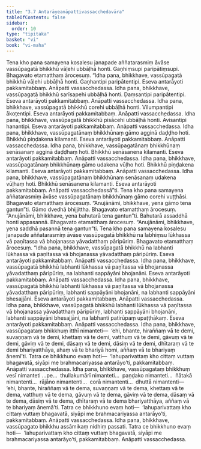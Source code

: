 ```yaml
---
title: "3.7 Antarāyeanāpattivassacchedavāra"
tableOfContents: false
sidebar:
  order: 10
type: "tipitaka"
basket: "vi"
book: "vi-maha"
---
```



<DynamicBreadcrumb />

<Division number="200" book="vi-maha">

<Paragraph number="876" book="vi-maha">
Tena kho pana samayena kosalesu janapade aññatarasmiṃ āvāse vassūpagatā bhikkhū vāḷehi ubbāḷhā honti. Gaṇhiṃsupi paripātiṃsupi. Bhagavato etamatthaṃ ārocesuṃ.
</Paragraph>

<Paragraph number="877" book="vi-maha">
“Idha pana, bhikkhave, vassūpagatā bhikkhū vāḷehi ubbāḷhā honti. Gaṇhantipi paripātentipi. Eseva antarāyoti pakkamitabbaṃ. Anāpatti vassacchedassa.
</Paragraph>

<Paragraph number="878" book="vi-maha">
Idha pana, bhikkhave, vassūpagatā bhikkhū sarīsapehi ubbāḷhā honti. Ḍaṃsantipi paripātentipi. Eseva antarāyoti pakkamitabbaṃ. Anāpatti vassacchedassa.
</Paragraph>

<Paragraph number="879" book="vi-maha">
Idha pana, bhikkhave, vassūpagatā bhikkhū corehi ubbāḷhā honti. Vilumpantipi ākoṭentipi. Eseva antarāyoti pakkamitabbaṃ. Anāpatti vassacchedassa.
</Paragraph>

<Paragraph number="880" book="vi-maha">
Idha pana, bhikkhave, vassūpagatā bhikkhū pisācehi ubbāḷhā honti. Āvisantipi hanantipi. Eseva antarāyoti pakkamitabbaṃ. Anāpatti vassacchedassa.
</Paragraph>

<Paragraph number="881" book="vi-maha">
Idha pana, bhikkhave, vassūpagatānaṃ bhikkhūnaṃ gāmo agginā daḍḍho hoti. Bhikkhū piṇḍakena kilamanti. Eseva antarāyoti pakkamitabbaṃ. Anāpatti vassacchedassa.
</Paragraph>

<Paragraph number="882" book="vi-maha">
Idha pana, bhikkhave, vassūpagatānaṃ bhikkhūnaṃ senāsanaṃ agginā daḍḍhaṃ hoti. Bhikkhū senāsanena kilamanti. Eseva antarāyoti pakkamitabbaṃ. Anāpatti vassacchedassa.
</Paragraph>

<Paragraph number="883" book="vi-maha">
Idha pana, bhikkhave, vassūpagatānaṃ bhikkhūnaṃ gāmo udakena vūḷho hoti. Bhikkhū piṇḍakena kilamanti. Eseva antarāyoti pakkamitabbaṃ. Anāpatti vassacchedassa.
</Paragraph>

<Paragraph number="884" book="vi-maha">
Idha pana, bhikkhave, vassūpagatānaṃ bhikkhūnaṃ senāsanaṃ udakena vūḷhaṃ hoti. Bhikkhū senāsanena kilamanti. Eseva antarāyoti pakkamitabbaṃ. Anāpatti vassacchedassā”ti.
</Paragraph>

</Division>
<Division number="201" book="vi-maha">

<Paragraph number="885" book="vi-maha">
Tena kho pana samayena aññatarasmiṃ āvāse vassūpagatānaṃ bhikkhūnaṃ gāmo corehi vuṭṭhāsi. Bhagavato etamatthaṃ ārocesuṃ. “Anujānāmi, bhikkhave, yena gāmo tena gantun”ti.
</Paragraph>

<Paragraph number="886" book="vi-maha">
Gāmo dvedhā bhijjittha. Bhagavato etamatthaṃ ārocesuṃ. “Anujānāmi, bhikkhave, yena bahutarā tena gantun”ti.
</Paragraph>

<Paragraph number="887" book="vi-maha">
Bahutarā assaddhā honti appasannā. Bhagavato etamatthaṃ ārocesuṃ. “Anujānāmi, bhikkhave, yena saddhā pasannā tena gantun”ti.
</Paragraph>

<Paragraph number="888" book="vi-maha">
Tena kho pana samayena kosalesu janapade aññatarasmiṃ āvāse vassūpagatā bhikkhū na labhiṃsu lūkhassa vā paṇītassa vā bhojanassa yāvadatthaṃ pāripūriṃ. Bhagavato etamatthaṃ ārocesuṃ.
</Paragraph>

<Paragraph number="889" book="vi-maha">
“Idha pana, bhikkhave, vassūpagatā bhikkhū na labhanti lūkhassa vā paṇītassa vā bhojanassa yāvadatthaṃ pāripūriṃ. Eseva antarāyoti pakkamitabbaṃ. Anāpatti vassacchedassa.
</Paragraph>

<Paragraph number="890" book="vi-maha">
Idha pana, bhikkhave, vassūpagatā bhikkhū labhanti lūkhassa vā paṇītassa vā bhojanassa yāvadatthaṃ pāripūriṃ, na labhanti sappāyāni bhojanāni. Eseva antarāyoti pakkamitabbaṃ. Anāpatti vassacchedassa.
</Paragraph>

<Paragraph number="891" book="vi-maha">
Idha pana, bhikkhave, vassūpagatā bhikkhū labhanti lūkhassa vā paṇītassa vā bhojanassa yāvadatthaṃ pāripūriṃ, labhanti sappāyāni bhojanāni, na labhanti sappāyāni bhesajjāni. Eseva antarāyoti pakkamitabbaṃ. Anāpatti vassacchedassa.
</Paragraph>

<Paragraph number="892" book="vi-maha">
Idha pana, bhikkhave, vassūpagatā bhikkhū labhanti lūkhassa vā paṇītassa vā bhojanassa yāvadatthaṃ pāripūriṃ, labhanti sappāyāni bhojanāni, labhanti sappāyāni bhesajjāni, na labhanti patirūpaṃ upaṭṭhākaṃ. Eseva antarāyoti pakkamitabbaṃ. Anāpatti vassacchedassa.
</Paragraph>

<Paragraph number="893" book="vi-maha">
Idha pana, bhikkhave, vassūpagataṃ bhikkhuṃ itthī nimanteti—  ‘ehi, bhante, hiraññaṃ vā te demi, suvaṇṇaṃ vā te demi, khettaṃ vā te demi, vatthuṃ vā te demi, gāvuṃ vā te demi, gāviṃ vā te demi, dāsaṃ vā te demi, dāsiṃ vā te demi, dhītaraṃ vā te demi bhariyatthāya, ahaṃ vā te bhariyā homi, aññaṃ vā te bhariyaṃ ānemī’ti. Tatra ce bhikkhuno evaṃ hoti—  ‘lahuparivattaṃ kho cittaṃ vuttaṃ bhagavatā, siyāpi me brahmacariyassa antarāyo’ti, pakkamitabbaṃ. Anāpatti vassacchedassa.
</Paragraph>

<Paragraph number="894" book="vi-maha">
Idha pana, bhikkhave, vassūpagataṃ bhikkhuṃ vesī nimanteti …pe…  thullakumārī nimanteti…  paṇḍako nimanteti…  ñātakā nimantenti…  rājāno nimantenti…  corā nimantenti…  dhuttā nimantenti—  ‘ehi, bhante, hiraññaṃ vā te dema, suvaṇṇaṃ vā te dema, khettaṃ vā te dema, vatthuṃ vā te dema, gāvuṃ vā te dema, gāviṃ vā te dema, dāsaṃ vā te dema, dāsiṃ vā te dema, dhītaraṃ vā te dema bhariyatthāya, aññaṃ vā te bhariyaṃ ānemā’ti. Tatra ce bhikkhuno evaṃ hoti—  ‘lahuparivattaṃ kho cittaṃ vuttaṃ bhagavatā, siyāpi me brahmacariyassa antarāyo’ti, pakkamitabbaṃ. Anāpatti vassacchedassa.
</Paragraph>

<Paragraph number="895" book="vi-maha">
Idha pana, bhikkhave, vassūpagato bhikkhu assāmikaṃ nidhiṃ passati. Tatra ce bhikkhuno evaṃ hoti—  ‘lahuparivattaṃ kho cittaṃ vuttaṃ bhagavatā, siyāpi me brahmacariyassa antarāyo’ti, pakkamitabbaṃ. Anāpatti vassacchedassa.
</Paragraph>
</Division>